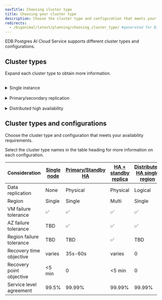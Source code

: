 ```yaml
---
navTitle: Choosing cluster type
title: Choosing your cluster type
description: Choose the cluster type and configuration that meets your availability requirements.
redirects:
  - /biganimal/latest/planning/choosing_cluster_type/ #generated for BigAnimal URL path removal branch
---
```


EDB Postgres AI Cloud Service supports different cluster types and configurations.

## Cluster types

Expand each cluster type to obtain more information.  

<br/>
<details><summary>Single instance</summary> 
Single instance databases are great for development and testing, but for
production workloads, you need to consider high availability and fault
tolerance.
</details> 
<br/>
<details><summary>Primary/secondary replication</summary>
Primary/secondary replication is a common high-availability solution for
databases. In this configuration, a primary database server is responsible for
processing read and write requests. A secondary database server is setup to
replicate the primary database server. If the primary database server fails, the
secondary database server can take over and become the primary database server.

This configuration provides fault tolerance and high-availability in a
particular location. This is available with EDB Postgres® Advanced Server (EPAS)
and EDB Postgres Extended Server (PGE). 

</details> 
<br/>
<details><summary>Distributed high availability</summary>
High availability is a critical requirement for mission-critical workloads. EDB
Postgres Distributed (PGD) provides a distributed database environment designed
to ensure high availability and fault tolerance for mission-critical workloads.
PGD can use EPAS, PGE, or PostgreSQL databases as the underlying replicated
database. PGD is available for self-managed deployment and on the EDB Postgres
AI Cloud Service (as the Distributed High Availability option).
</details>

## Cluster types and configurations

Choose the cluster type and configuration that meets your availability requirements.

Select the cluster type names in the table heading for more information on each configuration. 

| Consideration            | [Single node](/edb-postgres-ai/cloud-service/references/supported_cluster_types/single_node/) | [Primary/Standby HA](/edb-postgres-ai/cloud-service/references/supported_cluster_types/primary_standby_highavailability/) | [HA + standby replica](/edb-postgres-ai/cloud-service/references/supported_cluster_types/primary_standby_highavailability/#standby-replicas) | [Distributed HA single region](/edb-postgres-ai/cloud-service/references/supported_cluster_types/distributed_highavailability/#single-data-location) | [Distributed HA multi-region](/edb-postgres-ai/cloud-service/references/supported_cluster_types/distributed_highavailability/#multiple-data-locations-and-witness-node) |
| ------------------------ | --------------------------------------------------------------------------------------------- | ------------------------------------------------------------------------------------------------------------------------- | -------------------------------------------------------------------------------------------------------------------------------------------- | ---------------------------------------------------------------------------------------------------------------------------------------------------- | ----------------------------------------------------------------------------------------------------------------------------------------------------------------------- |
| Data replication         | None                                                                                          | Physical                                                                                                                  | Physical                                                                                                                                     | Logical                                                                                                                                              | Logical                                                                                                                                                                 |
| Region                   | Single                                                                                        | Single                                                                                                                    | Multi                                                                                                                                        | Single                                                                                                                                               | Multi                                                                                                                                                                   |
| VM failure tolerance     | ✅                                                                                             | ✅                                                                                                                         | ✅                                                                                                                                            | ✅                                                                                                                                                    | ✅                                                                                                                                                                       |
| AZ failure tolerance     | TBD                                                                                           | ✅                                                                                                                         | ✅                                                                                                                                            | ✅                                                                                                                                                    | ✅                                                                                                                                                                       |
| Region failure tolerance | TBD                                                                                           | TBD                                                                                                                       | ✅                                                                                                                                            | TBD                                                                                                                                                  | ✅                                                                                                                                                                       |
| Recovery time objective  | varies                                                                                        | 35s-60s                                                                                                                   | varies                                                                                                                                       | 0                                                                                                                                                    | 0                                                                                                                                                                       |
| Recovery point objective | &lt;5 min                                                                                     | 0                                                                                                                         | &lt;5 min                                                                                                                                    | 0                                                                                                                                                    | 30s (configurable)                                                                                                                                                      |
| Service level agreement  | 99.5%                                                                                         | 99.99%                                                                                                                    | 99.99%                                                                                                                                       | 99.99%                                                                                                                                               | 99.995%                                                                                                                                                                 |
